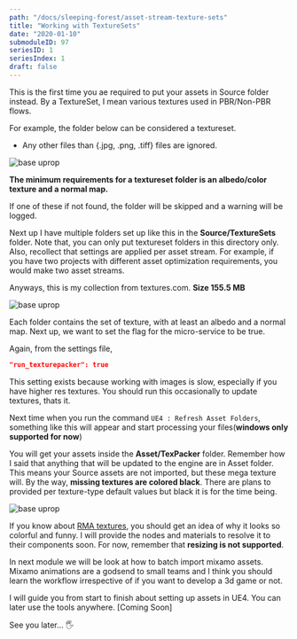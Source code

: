 ```yaml
---
path: "/docs/sleeping-forest/asset-stream-texture-sets"
title: "Working with TextureSets"
date: "2020-01-10"
submoduleID: 97
seriesID: 1
seriesIndex: 1
draft: false
---
```


This is the first time you ae required to put your assets in Source folder instead.
By a TextureSet, I mean various textures used in PBR/Non-PBR flows.

For example, the folder below can be considered a textureset.

- Any other files than {.jpg, .png, .tiff} files are ignored.

![base uprop](../../../images/DaedalusAPI/asset-stream/texsetexample.png)

**The minimum requirements for a textureset folder is an albedo/color texture and a normal map.**

If one of these if not found, the folder will be skipped and a warning will be logged.

Next up I have multiple folders set up like this in the **Source/TextureSets** folder.
Note that, you can only put textureset folders in this directory only.
Also, recollect that settings are applied per asset stream. For example,
if you have two projects with different asset optimization requirements, you would make two asset streams.

Anyways, this is my collection from textures.com. **Size 155.5 MB**

![base uprop](../../../images/DaedalusAPI/asset-stream/texsetcollection.png)

Each folder contains the set of texture, with at least an albedo and a normal map.
Next up, we want to set the flag for the micro-service to be true.

Again, from the settings file,

```json
"run_texturepacker": true
```

This setting exists because working with images is slow, especially if you have higher res textures.
You should run this occasionally to update textures, thats it.

Next time when you run the command `UE4 : Refresh Asset Folders`, something like this will appear and start processing your files(**windows only supported for now**)

You will get your assets inside the **Asset/TexPacker** folder. Remember how I said that anything that will be updated to the engine are in Asset folder.
This means your Source assets are not imported, but these mega texture will. By the way, **missing textures are colored black**.
There are plans to provided per texture-type default values but black it is for the time being.

![base uprop](../../../images/DaedalusAPI/asset-stream/texpackerresult.png)

If you know about [RMA textures](https://polycount.com/discussion/153215/rma-texture), you should get an idea of why it looks so colorful and funny. I will provide the nodes and materials to resolve it to their components soon.
For now, remember that **resizing is not supported**.

In next module we will be look at how to batch import mixamo assets. Mixamo animations are a godsend to small teams and
I think you should learn the workflow irrespective of if you want to develop a 3d game or not.

I will guide you from start to finish about setting up assets in UE4. You can later use the tools anywhere. [Coming Soon]

See you later... 🖐
